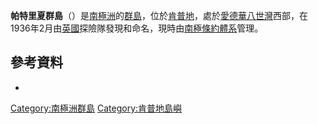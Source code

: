 {{coord|66|51|S|56|47|E|display=title}}

'''帕特里夏群島'''（{{lang-en|Patricia Islands}}）是[[南極洲|南極洲]]的[[群島|群島]]，位於[[肯普地|肯普地]]，處於[[愛德華八世灣|愛德華八世灣]]西部，在1936年2月由[[英國|英國]]探險隊發現和命名，現時由[[南極條約體系|南極條約體系]]管理。

==參考資料==
*{{usgs-gazetteer}}

{{DEFAULTSORT:Patricia Islands}}
[[Category:南極洲群島|Category:南極洲群島]]
[[Category:肯普地島嶼|Category:肯普地島嶼]]


{{KempLand-geo-stub}}